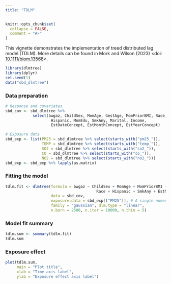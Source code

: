 ```yaml
---
title: "TDLM"
---
```


```r
knitr::opts_chunk$set(
  collapse = FALSE,
  comment = "#>"
)
```

This vignette demonstrates the implementation of treed distributed lag model (TDLM). More details can be found in Mork and Wilson (2023) <doi: [10.1111/biom.13568](https://doi.org/10.1111/biom.13568)>.

```r
library(dlmtree)
library(dplyr)
set.seed(1)
data("sbd_dlmtree")
```

### Data preparation
```r
# Response and covariates
sbd_cov <- sbd_dlmtree %>% 
            select(bwgaz, ChildSex, MomAge, GestAge, MomPriorBMI, Race,
                    Hispanic, MomEdu, SmkAny, Marital, Income,
                    EstDateConcept, EstMonthConcept, EstYearConcept)

# Exposure data
sbd_exp <- list(PM25 = sbd_dlmtree %>% select(starts_with("pm25_")),
                TEMP = sbd_dlmtree %>% select(starts_with("temp_")),
                SO2 = sbd_dlmtree %>% select(starts_with("so2_")),
                CO = sbd_dlmtree %>% select(starts_with("co_")),
                NO2 = sbd_dlmtree %>% select(starts_with("no2_")))
sbd_exp <- sbd_exp %>% lapply(as.matrix)
```


### Fitting the model
```r
tdlm.fit <- dlmtree(formula = bwgaz ~ ChildSex + MomAge + MomPriorBMI +
                                        Race + Hispanic + SmkAny + EstMonthConcept,
                    data = sbd_cov,
                    exposure.data = sbd_exp[["PM25"]], # A single numeric matrix
                    family = "gaussian", dlm.type = "linear",
                    n.burn = 2500, n.iter = 10000, n.thin = 5)
```

### Model fit summary
```r
tdlm.sum <- summary(tdlm.fit)
tdlm.sum
```

### Exposure effect
```r
plot(tdlm.sum, 
     main = "Plot title", 
     xlab = "Time axis label", 
     ylab = "Exposure effect axis label")
```